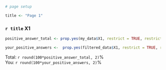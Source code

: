 

```r

# page setup

title <- "Page 1"

```


### `r title`  X1

```r

positive_answer_total <- prop.yes(my_data$X1, restrict = TRUE, restrict_level = 10)

your_positive_answers <-  prop.yes(filtered_data$X1, restrict = TRUE, restrict_level = 10)

```

Total: `r round(100*positive_answer_total, 2)`%  
You: `r round(100*your_positive_answers, 2)`%